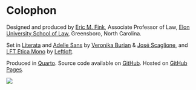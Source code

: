 # Colophon {.unlisted .unnumbered}

Designed and produced by [Eric M. Fink](https://www.emfink.net/ElonLaw/), Associate Professor of Law, [Elon University School of Law](https://www.elon.edu/u/law/), Greensboro, North Carolina. 

Set in [Literata](https://www.type-together.com/literata-font) and [Adelle Sans](https://www.type-together.com/adelle-sans-font) by [Veronika Burian](https://www.type-together.com/veronika-burian) & [José Scaglione](https://www.type-together.com/jose-scaglione), and [LFT Etica Mono](https://www.type-together.com/lft-etica-mono-font) by [Leftloft](https://www.type-together.com/leftloft).


Produced in [Quarto](https://quarto.org). Source code available on [GitHub](https://github.com/EricMFink/CivProBook). Hosted on [GitHub Pages](https://www.emfink.org/CivProBook).

![](../img/gutenberg_press.svg)




